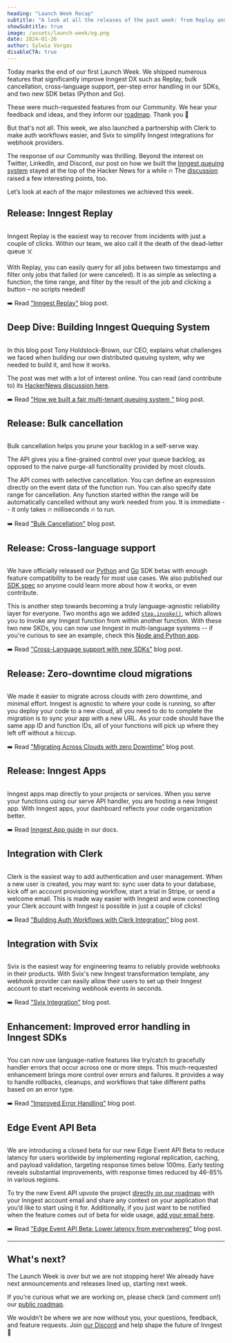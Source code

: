 ```yaml
---
heading: "Launch Week Recap"
subtitle: "A look at all the releases of the past week: from Replay and per-step error handling to new SKDs and integrations."
showSubtitle: true
image: /assets/launch-week/og.png
date: 2024-01-26
author: Sylwia Vargas
disableCTA: true
---
```


Today marks the end of our first Launch Week. We shipped numerous features that significantly improve Inngest DX such as Replay, bulk cancellation, cross-language support, per-step error handling in our SDKs, and two new SDK betas (Python and Go).

These were much-requested features from our Community. We hear your feedback and ideas, and they inform our [roadmap](https://roadmap.inngest.com/). Thank you 💜

But that's not all. This week, we also launched a partnership with Clerk to make auth workflows easier, and Svix to simplify Inngest integrations for webhook providers.

The response of our Community was thrilling. Beyond the interest on Twitter, LinkedIn, and Discord, our post on how we built the [Inngest queuing system](https://www.inngest.com/blog/building-the-inngest-queue-pt-i-fairness-multi-tenancy) stayed at the top of the Hacker News for a while 🔥 The [discussion](https://news.ycombinator.com/item?id=39092849) raised a few interesting points, too.

Let’s look at each of the major milestones we achieved this week.

## Release: Inngest Replay

<a href="/blog/announcing-replay-the-death-of-the-dead-letter-queue" target="_blank" rel="noopener noreferrer">
    <img src="/assets/blog/announcing-replay/featured-image.png" alt=""/>
</a>

Inngest Replay is the easiest way to recover from incidents with just a couple of clicks. Within our team, we also call it the death of the dead-letter queue ☠️

With Replay, you can easily query for all jobs between two timestamps and filter only jobs that failed (or were canceled). It is as simple as selecting a function, the time range, and filter by the result of the job and clicking a button – no scripts needed!

➡️ Read ["Inngest Replay"](/blog/announcing-replay-the-death-of-the-dead-letter-queue) blog post.

## Deep Dive: Building Inngest Quequing System

<a href="/assets/blog/inngest-queue-pt-i" target="_blank" rel="noopener noreferrer">
    <img src="/assets/blog/inngest-queue-pt-i/featured-image-v2.png" alt=""/>
</a>

In this blog post Tony Holdstock-Brown, our CEO, explains what challenges we faced when building our own distributed queuing system, why we needed to build it, and how it works.

The post was met with a lot of interest online. You can read (and contribute to) its [HackerNews discussion here](https://news.ycombinator.com/item?id=39092849).

➡️ Read ["How we built a fair multi-tenant queuing system
"](/assets/blog/inngest-queue-pt-i) blog post.

## Release: Bulk cancellation

<a href="/blog/bulk-cancellation-api" target="_blank" rel="noopener noreferrer">
    <img src="/assets/blog/bulk-cancellation-api/featured-image.png" alt=""/>
</a>

Bulk cancellation helps you prune your backlog in a self-serve way.

The API gives you a fine-grained control over your queue backlog, as opposed to the naive purge-all functionality provided by most clouds.

The API comes with selective cancellation. You can define an expression directly on the event data of the function run. You can also specify date range for cancellation. Any function started within the range will be automatically cancelled without any work needed from you. It is immediate -- it only takes 🔥 milliseconds 🔥 to run.

➡️ Read ["Bulk Cancellation"](/blog/bulk-cancellation-api) blog post.

## Release: Cross-language support 

<a href="/blog/cross-language-support-with-new-sdks" target="_blank" rel="noopener noreferrer">
    <img src="/assets/blog/cross-language-support-with-new-sdks/featured-image.png" alt=""/>
</a>

We have officially released our [Python](https://www.inngest.com/docs/reference/python) and [Go](https://pkg.go.dev/github.com/inngest/inngestgo) SDK betas with enough feature compatibility to be ready for most use cases. We also published our [SDK spec](https://github.com/inngest/inngest/blob/main/docs/SDK_SPEC.md) so anyone could learn more about how it works, or even contribute.

This is another step towards becoming a truly language-agnostic reliability layer for everyone. Two months ago we added [`step.invoke()`](https://www.inngest.com/docs/guides/invoking-functions-directly), which allows you to invoke any Inngest function from within another function. With these two new SKDs, you can now use Inngest in multi-language systems -- if you're curious to see an example, check this [Node and Python app](https://github.com/inngest/inngest-multi-lang).

➡️ Read ["Cross-Language support with new SDKs"](/blog/cross-language-support-with-new-sdks) blog post.


## Release: Zero-downtime cloud migrations

<a href="/blog/migrating-across-clouds-with-zero-downtime" target="_blank" rel="noopener noreferrer">
    <img src="/assets/blog/migrating-across-clouds-with-zero-downtime/featured-image.png" alt=""/>
</a>

We made it easier to migrate across clouds with zero downtime, and minimal effort. Inngest is agnostic to where your code is running, so after you deploy your code to a new cloud, all you need to do to complete the migration is to sync your app with a new URL. As your code should have the same app ID and function IDs, all of your functions will pick up where they left off without a hiccup.

➡️ Read ["Migrating Across Clouds with zero Downtime"](/blog/migrating-across-clouds-with-zero-downtime) blog post.


## Release: Inngest Apps

<a href="/blog/migrating-across-clouds-with-zero-downtime" target="_blank" rel="noopener noreferrer">
    <img src="/assets/blog/migrating-across-clouds-with-zero-downtime/apps-ui.png" alt=""/>
</a>

Inngest apps map directly to your projects or services. When you serve your functions using our serve API handler, you are hosting a new Inngest app. With Inngest apps, your dashboard reflects your code organization better.

➡️ Read [Inngest App guide](/docs/apps) in our docs.


## Integration with Clerk

<a href="/blog/building-auth-workflows-with-clerk-integration" target="_blank" rel="noopener noreferrer">
    <img src="/assets/blog/building-auth-workflows-with-clerk-integration/featured-image.png" alt=""/>
</a>

Clerk is the easiest way to add authentication and user management. When a new user is created, you may want to: sync user data to your database, kick off an account provisioning workflow, start a trial in Stripe, or send a welcome email. This is made way easier with Inngest and wow connecting your Clerk account with Inngest is possible in just a couple of clicks!

➡️ Read ["Building Auth Workflows with Clerk Integration"](/blog/building-auth-workflows-with-clerk-integration) blog post.


## Integration with Svix

<a href="/blog/svix-integration" target="_blank" rel="noopener noreferrer">
    <img src="/assets/blog/svix-integration/featured-image.png" alt=""/>
</a>

Svix is the easiest way for engineering teams to reliably provide webhooks in their products. 
With Svix's new Inngest transformation template, any webhook provider can easily allow their users to set up their Inngest account to start receiving webhook events in seconds.

➡️ Read ["Svix Integration"](/blog/svix-integration) blog post.


## Enhancement: Improved error handling in Inngest SDKs

<a href="/blog/improved-error-handling" target="_blank" rel="noopener noreferrer">
    <img src="/assets/blog/improved-error-handling/featured-image.png" alt=""/>
</a>

You can now use language-native features like try/catch to gracefully handler errors that occur across one or more steps. This much-requested enhancement brings more control over errors and failures. It provides a way to handle rollbacks, cleanups, and workflows that take different paths based on an error type.

➡️ Read ["Improved Error Handling"](/blog/improved-error-handling) blog post.


## Edge Event API Beta

<a href="/blog/edge-event-api-beta" target="_blank" rel="noopener noreferrer">
    <img src="/assets/blog/edge-event-api-beta/featured-image.png" alt=""/>
</a>

We are introducing a closed beta for our new Edge Event API Beta to reduce latency for users worldwide by implementing regional replication, caching, and payload validation, targeting response times below 100ms. Early testing reveals substantial improvements, with response times reduced by 46-85% in various regions.

To try the new Event API upvote the project [directly on our roadmap](https://roadmap.inngest.com/roadmap?id=cddffcf8-47ba-44ac-a6c3-dd318f9eb132) with your Inngest account email and share any context on your application that you’d like to start using it for. Additionally, if you just want to be notified when the feature comes out of beta for wide usage, [add your email here](/newsletter?tag=beta-event-api).

➡️ Read ["Edge Event API Beta: Lower latency from everywhereg"](/blog/edge-event-api-beta) blog post.


---

## What's next?

The Launch Week is over but we are not stopping here! We already have next announcements and releases lined up, starting next week. 

If you're curious what we are working on, please check (and comment on!) our [public roadmap](https://roadmap.inngest.com/).

 We wouldn’t be where we are now without you, your questions, feedback, and feature requests. Join [our Discord](https://discord.gg/mPfcyDEdpx) and help shape the future of Inngest 💜